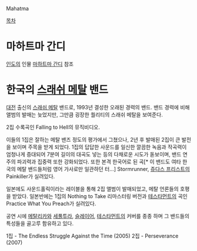 Mahatma

[[목차]]

= 마하트마 간디 =

[[인도]]의 인물 [[마하트마 간디]] 참조

= 한국의 [[스래쉬 메탈]] 밴드 =

[[대전]] 출신의 [[스래쉬 메탈]] 밴드로, 1993년 결성한 오래된 경력의 밴드. 밴드 경력에 비해 앨범의 발매는 늦었지만, 그만큼 굉장한 퀄리티의 스래쉬 메탈을 보여준다.

{{{#!html
<object type='application/x-shockwave-flash' width='502px' height='405px' align='middle' classid='clsid:d27cdb6e-ae6d-11cf-96b8-444553540000' codebase='http://fpdownload.macromedia.com/pub/shockwave/cabs/flash/swflash.cab#version=9,0,0,0'><param name='movie' value='http://flvs.daum.net/flvPlayer.swf?vid=S9lYWgECBY0$' /><param name='allowScriptAccess' value='always' /><param name='allowFullScreen' value='true' /><param name='bgcolor' value='#000000' /><embed src='http://flvs.daum.net/flvPlayer.swf?vid=S9lYWgECBY0$' width='502px' height='405px' allowScriptAccess='always' type='application/x-shockwave-flash' allowFullScreen='true' bgcolor='#000000' ></embed></object>
}}}
2집 수록곡인 Falling to Hell의 뮤직비디오.

이들의 1집은 잘하는 메탈 밴즈 정도의 평가에서 그쳤으나, 2년 후 발매된 2집이 큰 발전을 보이며 주목을 받게 되었다. 1집의 답답한 사운드를 일신한 깔끔한 녹음과 작곡력이 엄청나게 증대되어 7분여 길이의 대곡도 넣는 등의 다채로운 시도가 돋보이며, 밴드 연주의 파괴력과 집중력 또한 강화되었다. 또한 본격 한국어로 된 곡[* 이 밴드도 여타 한국의 메탈 밴드들처럼 영어 가사로만 일관하던 터...] Stormrunner, [[쥬다스 프리스트]]의 Painkiller가 실려있다. 

일본에도 사운드홀릭이라는 레이블을 통해 2집 앨범이 발매되었고, 메탈 언론들의 호평을 받았다. 일본반에는 1집의 Nothing to Take 리마스터링 버전과 [[테스타먼트]]의 곡인 Practice What You Preach가 실려있다.

공연 시에 [[메탈리카]]와 [[세풀투라]], [[슬레이어]], [[테스타먼트]]의 커버를 종종 하며 그 밴드들의 특성들을 골고루 함유하고 있다.

1집 - The Endless Struggle Against the Time (2005)
2집 - Perseverance (2007)
